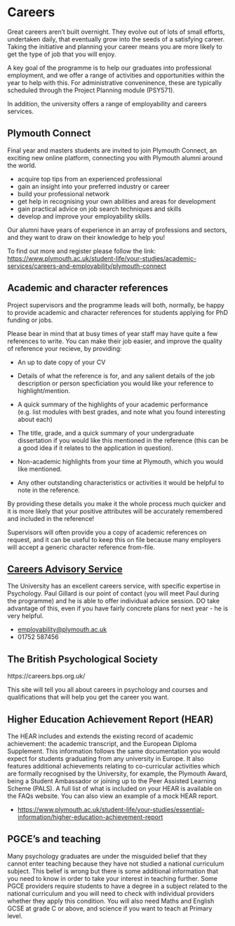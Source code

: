 # Careers

Great careers aren't built overnight. They evolve out of lots of small efforts,
undertaken daily, that eventually grow into the seeds of a satisfying career.
Taking the initiative and planning your career means you are more likely to get
the type of job that you will enjoy.

A key goal of the programme is to help our graduates into professional
employment, and we offer a range of activities and opportunities within the year
to help with this. For administrative conveninence, these are typically
scheduled through the Project Planning module (PSY571).

In addition, the university offers a range of employability and careers
services.

## Plymouth Connect

Final year and masters students are invited to join Plymouth Connect, an
exciting new online platform, connecting you with Plymouth alumni around the
world.

-   acquire top tips from an experienced professional
-   gain an insight into your preferred industry or career
-   build your professional network
-   get help in recognising your own abilities and areas for development
-   gain practical advice on job search techniques and skills
-   develop and improve your employability skills.

Our alumni have years of experience in an array of professions and sectors, and
they want to draw on their knowledge to help you!

To find out more and register please follow the link:
<https://www.plymouth.ac.uk/student-life/your-studies/academic-services/careers-and-employability/plymouth-connect>

## Academic and character references {#academic-references}

Project supervisors and the programme leads will both, normally, be happy to
provide academic and character references for students applying for PhD funding
or jobs.

Please bear in mind that at busy times of year staff may have quite a few
references to write. You can make their job easier, and improve the quality of
reference your recieve, by providing:

-   An up to date copy of your CV

-   Details of what the reference is for, and any salient details of the job
    description or person specficiation you would like your reference to
    highlight/mention.

-   A quick summary of the highlights of your academic performance (e.g. list
    modules with best grades, and note what you found interesting about each)

-   The title, grade, and a quick summary of your undergraduate dissertation if
    you would like this mentioned in the reference (this can be a good idea if
    it relates to the application in question).

-   Non-academic highlights from your time at Plymouth, which you would like
    mentioned.

-   Any other outstanding characteristics or activities it would be helpful to
    note in the reference.

By providing these details you make it the whole process much quicker and it is
more likely that your positive attributes will be accurately remembered and
included in the reference!

Supervisors will often provide you a copy of academic references on request, and
it can be useful to keep this on file because many employers will accept a
generic character reference from-file.

## [Careers Advisory Service](https://www.plymouth.ac.uk/student-life/your-studies/academic-services/careers-and-employability)

The University has an excellent careers service, with specific expertise in
Psychology. Paul Gillard is our point of contact (you will meet Paul during the 
programme) and he is able to offer individual advice session. DO take
advantage of this, even if you have fairly concrete plans for next year - he is
very helpful.

-   <employability@plymouth.ac.uk>
-   01752 587456

## The British Psychological Society

https://careers.bps.org.uk/

This site will tell you all about careers in psychology and courses and
qualifications that will help you get the career you want.

## Higher Education Achievement Report (HEAR)

The HEAR includes and extends the existing record of academic achievement: the
academic transcript, and the European Diploma Supplement. This information
follows the same documentation you would expect for students graduating from any
university in Europe. It also features additional achievements relating to
co-curricular activities which are formally recognised by the University, for
example, the Plymouth Award, being a Student Ambassador or joining up to the
Peer Assisted Learning Scheme (PALS). A full list of what is included on your
HEAR is available on the FAQs website. You can also view an example of a mock
HEAR report.

-   <https://www.plymouth.ac.uk/student-life/your-studies/essential-information/higher-education-achievement-report>

## PGCE's and teaching

Many psychology graduates are under the misguided belief that they cannot enter
teaching because they have not studied a national curriculum subject. This
belief is wrong but there is some additional information that you need to know
in order to take your interest in teaching further. Some PGCE providers require
students to have a degree in a subject related to the national curriculum and
you will need to check with individual providers whether they apply this
condition. You will also need Maths and English GCSE at grade C or above, and
science if you want to teach at Primary level.
